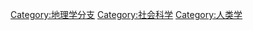 {{Catnav|頁面分類|地理|地理学}}
{{Catnav|頁面分類|人文學科|地理学}}

{{Catmore}}
{{Commonscat|Geography}}

[[Category:地理学分支|Category:地理学分支]]
[[Category:社会科学|Category:社会科学]]
[[Category:人类学|Category:人类学]]
